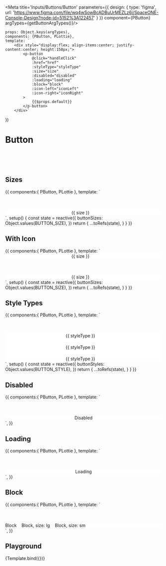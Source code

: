 
<Meta title='Inputs/Buttons/Button' parameters={{
    design: {
        type: 'figma',
        url: 'https://www.figma.com/file/wq4wSowBcADBuUrMEZLz6i/SpaceONE-Console-Design?node-id=5152%3A122457'
    }
}} component={PButton} argTypes={getButtonArgTypes()}/>

    props: Object.keys(argTypes),
    components: {PButton, PLottie},
    template: `
        <div style="display:flex; align-items:center; justify-content:center; height:150px;">
            <p-button
                @click="handleClick"
                :href="href"
                :styleType="styleType"
                :size="size"
                :disabled="disabled"
                :loading="loading"
                :block="block"
                :icon-left="iconLeft"
                :icon-right="iconRight"
            >
                {{$props.default}}
            </p-button>
        </div>`
})

# Button

<br/>
<br/>
<br/>

## Sizes
<Canvas>
    <Story name='Sizes' height='150px'>
        {{
            components:{ PButton, PLottie },
            template: `
                <div style="display:flex; align-items:center; justify-content:center; margin-top: 50px; background-color: white">
                    <p-button v-for="size in buttonSizes" style-type="primary" style="margin-right: 20px" :size="size">
                        <div>{{ size }}</div>
                    </p-button>
                </div>`,
            setup() {
                const state = reactive({
                    buttonSizes: Object.values(BUTTON_SIZE),
                })
                return {
                    ...toRefs(state),
                }
            }
        }}
    </Story>
</Canvas>


## With Icon
<Canvas>
    <Story name='With Icon' height='150px'>
        {{
            components:{ PButton, PLottie },
            template: `
                <div>
                    <div style="display:flex; align-items:center; justify-content:center; background-color: white">
                        <p-button v-for="size in buttonSizes" style-type="primary" style="margin-right: 20px" :size="size" icon-left="ic_plus_bold">
                            <div>{{ size }}</div>
                        </p-button>
                    </div>
                    <div style="display:flex; align-items:center; justify-content:center; margin-top: 50px; background-color: white">
                        <p-button v-for="size in buttonSizes" style-type="primary" style="margin-right: 20px" :size="size" icon-right="ic_plus_bold">
                            <div>{{ size }}</div>
                        </p-button>
                    </div>
                </div>
`,
            setup() {
                const state = reactive({
                    buttonSizes: Object.values(BUTTON_SIZE),
                })
                return {
                    ...toRefs(state),
                }
            }
        }}
    </Story>
</Canvas>

## Style Types
<Canvas>
    <Story name='Style Types' height='250px'>
        {{
            components:{ PButton, PLottie },
            template: `
                <div style="display: flex; flex-direction: column; align-items: center; margin-top: 50px; background-color: white">
                    <div style="display:flex">
                        <p-button v-for="styleType in buttonStyles.slice(0, 4)" :style-type="styleType" style="margin-right: 20px">
                            <div>{{ styleType }}</div>
                        </p-button>
                    </div>
                    <div style="display:flex; margin-top: 20px">
                        <p-button v-for="styleType in buttonStyles.slice(4, 7)" :style-type="styleType" style="margin-right: 20px">
                            <div>{{ styleType }}</div>
                        </p-button>
                    </div>
                    <div style="display:flex; margin-top: 20px">
                        <p-button v-for="styleType in buttonStyles.slice(7)" :style-type="styleType" style="margin-right: 20px">
                            <div>{{ styleType }}</div>
                        </p-button>
                    </div>
                </div>`,
            setup() {
                const state = reactive({
                    buttonStyles: Object.values(BUTTON_STYLE),
                })
                return {
                    ...toRefs(state),
                }
            }
        }}
    </Story>
</Canvas>


## Disabled
<Canvas>
    <Story name='Disabled' height='150px'>
        {{
            components:{ PButton, PLottie },
            template: `
                <div style="display:flex; align-items:center; justify-content:center; margin-top: 50px; background-color: white">
                    <p-button
                        styleType="primary"
                        :disabled="true"
                    >
                        <div>Disabled</div>
                    </p-button>
                </div>`,
        }}
    </Story>
</Canvas>

## Loading
<Canvas>
    <Story name='Loading' height='150px'>
        {{
            components:{ PButton, PLottie },
            template: `
                <div style="display:flex; align-items:center; justify-content:center; margin-top: 50px; background-color: white">
                    <p-button
                        styleType="primary"
                        :loading="true"
                    >
                        <div class="loading-btn">
                            Loading
                        </div>
                    </p-button>
                </div>`,
        }}
    </Story>
</Canvas>

## Block
<Canvas>
    <Story name='Block' height='200px'>
        {{
            components:{ PButton, PLottie },
            template: `
                <div style="display: flex; flex-wrap: wrap; gap: 1rem; margin-top: 50px; background-color: white">
                    <p-button
                        styleType="primary"
                        :block="true"
                    >
                        <div>Block</div>
                    </p-button>
                    <p-button
                        styleType="primary"
                        :block="true"
                        size="lg"
                    >
                        <div>Block, size: lg</div>
                    </p-button>
                    <p-button
                        styleType="primary"
                        :block="true"
                        size="sm"
                    >
                        <div>Block, size: sm</div>
                    </p-button>
                </div>`,
        }}
    </Story>
</Canvas>

## Playground

<Canvas>
    <Story name="Playground" height="150px">
        {Template.bind({})}
    </Story>
</Canvas>

<ArgsTable story="Playground" />

